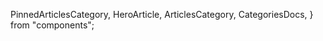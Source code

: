   PinnedArticlesCategory,
  HeroArticle,
  ArticlesCategory,
  CategoriesDocs,
} from "components";

<HeroArticle
  title="Bookmarks"
  description="Aquí encontraras articulos externos/internos con consejos, tutoriales y muchas mas cosas que voy encontrando a lo largo de la web."
/>
<PinnedArticlesCategory category="bookmarks" />
<ArticlesCategory category="bookmarks" />
